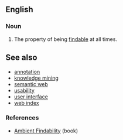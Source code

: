 ==English==

===Noun===
{{en-noun|sg=[[ambient]] [[findability]]|ambient findabilities}}

# {{information science|internet}} The property of being [[findable]] at all times.

==See also==
* [[annotation]]
* [[knowledge mining]]
* [[semantic web]]
* [[usability]]
* [[user interface]]
* [[web index]]

===References===
* [http://www.oreilly.com/catalog/ambient/ Ambient Findability] (book)
